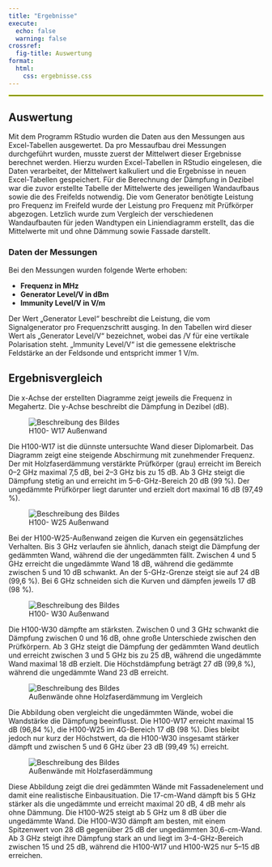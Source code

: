 ```yaml
---
title: "Ergebnisse"
execute: 
  echo: false
  warning: false
crossref:
  fig-title: Auswertung
format:
  html:
    css: ergebnisse.css
---
```

<hr style="border: 1px solid #D8F004; opacity: 1;" />

## Auswertung

Mit dem Programm RStudio wurden die Daten aus den Messungen aus Excel-Tabellen ausgewertet. Da pro Messaufbau drei Messungen durchgeführt wurden, musste zuerst der Mittelwert dieser Ergebnisse berechnet werden. Hierzu wurden Excel-Tabellen in RStudio eingelesen, die Daten verarbeitet, der Mittelwert kalkuliert und die Ergebnisse in neuen Excel-Tabellen gespeichert. Für die Berechnung der Dämpfung in Dezibel war die zuvor erstellte Tabelle der Mittelwerte des jeweiligen Wandaufbaus sowie die des Freifelds notwendig. Die vom Generator benötigte Leistung pro Frequenz im Freifeld wurde der Leistung pro Frequenz mit Prüfkörper abgezogen. Letzlich wurde zum Vergleich der verschiedenen Wandaufbauten für jeden Wandtypen ein Liniendiagramm erstellt, das die Mittelwerte mit und ohne Dämmung sowie Fassade darstellt.

### Daten der Messungen 

Bei den Messungen wurden folgende Werte erhoben:
<br>
<ul>
  <li>**Frequenz in MHz**</li>
  <li>**Generator Level/V in dBm**</li>
  <li>**Immunity Level/V in V/m**</li>
</ul>
Der Wert „Generator Level“ beschreibt die Leistung, die vom Signalgenerator pro Frequenzschritt ausging. In den Tabellen wird dieser Wert als „Generator Level/V“ bezeichnet, wobei das /V für eine vertikale Polarisation steht. „Immunity Level/V“ ist die gemessene elektrische Feldstärke an der Feldsonde und entspricht immer 1 V/m.

## Ergebnisvergleich

Die x-Achse der erstellten Diagramme zeigt jeweils die Frequenz in Megahertz. Die y-Achse beschreibt die Dämpfung in Dezibel (dB).

<div class="image-with-caption">
  <figure>
    <img src="img/17.png" alt="Beschreibung des Bildes">
    <figcaption>H100- W17 Außenwand</figcaption>
  </figure>
</div>
Die H100-W17 ist die dünnste untersuchte Wand dieser Diplomarbeit. Das Diagramm zeigt eine steigende Abschirmung mit zunehmender Frequenz. Der mit Holzfaserdämmung verstärkte Prüfkörper (grau) erreicht im Bereich 0–2 GHz maximal 7,5 dB, bei 2–3 GHz bis zu 15 dB. Ab 3 GHz steigt die Dämpfung stetig an und erreicht im 5–6-GHz-Bereich 20 dB (99 %). Der ungedämmte Prüfkörper liegt darunter und erzielt dort maximal 16 dB (97,49 %).

<div class="image-with-caption">
  <figure>
    <img src="img/25.png" alt="Beschreibung des Bildes">
    <figcaption>H100- W25 Außenwand</figcaption>
  </figure>
</div>

Bei der H100-W25-Außenwand zeigen die Kurven ein gegensätzliches Verhalten. Bis 3 GHz verlaufen sie ähnlich, danach steigt die Dämpfung der gedämmten Wand, während die der ungedämmten fällt. Zwischen 4 und 5 GHz erreicht die ungedämmte Wand 18 dB, während die gedämmte zwischen 5 und 10 dB schwankt. An der 5-GHz-Grenze steigt sie auf 24 dB (99,6 %). Bei 6 GHz schneiden sich die Kurven und dämpfen jeweils 17 dB (98 %).

<div class="image-with-caption">
  <figure>
    <img src="img/306.png" alt="Beschreibung des Bildes">
    <figcaption>H100- W30 Außenwand</figcaption>
  </figure>
</div>
Die H100-W30 dämpfte am stärksten. Zwischen 0 und 3 GHz schwankt die Dämpfung zwischen 0 und 16 dB, ohne große Unterschiede zwischen den Prüfkörpern. Ab 3 GHz steigt die Dämpfung der gedämmten Wand deutlich und erreicht zwischen 3 und 5 GHz bis zu 25 dB, während die ungedämmte Wand maximal 18 dB erzielt. Die Höchstdämpfung beträgt 27 dB (99,8 %), während die ungedämmte Wand 23 dB erreicht.

<div class="image-with-caption">
  <figure>
    <img src="img/ohnedämmung.png" alt="Beschreibung des Bildes">
    <figcaption>Außenwände ohne Holzfaserdämmung im Vergleich</figcaption>
  </figure>
</div>
Die Abbildung oben vergleicht die ungedämmten Wände, wobei die Wandstärke die Dämpfung beeinflusst. Die H100-W17 erreicht maximal 15 dB (96,84 %), die H100-W25 im 4G-Bereich 17 dB (98 %). Dies bleibt jedoch nur kurz der Höchstwert, da die H100-W30 insgesamt stärker dämpft und zwischen 5 und 6 GHz über 23 dB (99,49 %) erreicht.

<div class="image-with-caption">
  <figure>
    <img src="img/midämmung.png" alt="Beschreibung des Bildes">
    <figcaption>Außenwände mit Holzfaserdämmung</figcaption>
  </figure>
</div>
Diese Abbildung zeigt die drei gedämmten Wände mit Fassadenelement und damit eine realistische Einbausituation. Die 17-cm-Wand dämpft bis 5 GHz stärker als die ungedämmte und erreicht maximal 20 dB, 4 dB mehr als ohne Dämmung. Die H100-W25 steigt ab 5 GHz um 8 dB über die ungedämmte Wand. Die H100-W30 dämpft am besten, mit einem Spitzenwert von 28 dB gegenüber 25 dB der ungedämmten 30,6-cm-Wand. Ab 3 GHz steigt ihre Dämpfung stark an und liegt im 3–4-GHz-Bereich zwischen 15 und 25 dB, während die H100-W17 und H100-W25 nur 5–15 dB erreichen.






